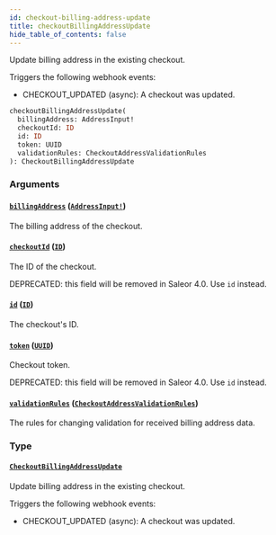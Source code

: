 ```yaml
---
id: checkout-billing-address-update
title: checkoutBillingAddressUpdate
hide_table_of_contents: false
---
```


Update billing address in the existing checkout.

Triggers the following webhook events:

- CHECKOUT_UPDATED (async): A checkout was updated.

```graphql
checkoutBillingAddressUpdate(
  billingAddress: AddressInput!
  checkoutId: ID
  id: ID
  token: UUID
  validationRules: CheckoutAddressValidationRules
): CheckoutBillingAddressUpdate
```

### Arguments

#### [`billingAddress`](#) ([`AddressInput!`](../../../developer/api-reference/inputs/address-input))

The billing address of the checkout.

#### [`checkoutId`](#) ([`ID`](../../../developer/api-reference/scalars/id))

The ID of the checkout.

DEPRECATED: this field will be removed in Saleor 4.0. Use `id` instead.

#### [`id`](#) ([`ID`](../../../developer/api-reference/scalars/id))

The checkout's ID.

#### [`token`](#) ([`UUID`](../../../developer/api-reference/scalars/uuid))

Checkout token.

DEPRECATED: this field will be removed in Saleor 4.0. Use `id` instead.

#### [`validationRules`](#) ([`CheckoutAddressValidationRules`](../../../developer/api-reference/inputs/checkout-address-validation-rules))

The rules for changing validation for received billing address data.

### Type

#### [`CheckoutBillingAddressUpdate`](../../../developer/api-reference/objects/checkout-billing-address-update)

Update billing address in the existing checkout.

Triggers the following webhook events:

- CHECKOUT_UPDATED (async): A checkout was updated.

